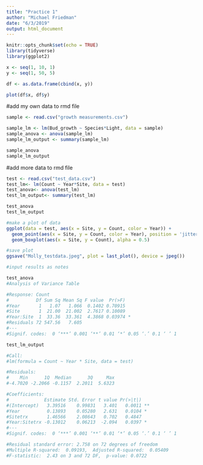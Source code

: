 ```yaml
---
title: "Practice 1"
author: "Michael Friedman"
date: "6/3/2019"
output: html_document
---
```


```r
knitr::opts_chunk$set(echo = TRUE)
library(tidyverse)
library(ggplot2)
```


```r
x <- seq(1, 10, 1)
y <- seq(1, 50, 5)

df <- as.data.frame(cbind(x, y))

plot(df$x, df$y)
```

#add my own data to rmd file
```r
sample <- read.csv("growth measurements.csv")

sample_lm <- lm(Bud_growth ~ Species*Light, data = sample)
sample_anova <- anova(sample_lm)
sample_lm_output <- summary(sample_lm)

sample_anova
sample_lm_output
```

#add more data to rmd file
```r
test <- read.csv("test_data.csv")
test_lm<- lm(Count ~ Year*Site, data = test) 
test_anova<- anova(test_lm)
test_lm_output<- summary(test_lm)

test_anova
test_lm_output

#make a plot of data
ggplot(data = test, aes(x = Site, y = Count, color = Year)) +
  geom_point(aes(x = Site, y = Count, color = Year), position = 'jitter') +
  geom_boxplot(aes(x = Site, y = Count), alpha = 0.5)

#save plot
ggsave("Molly_testdata.jpeg", plot = last_plot(), device = jpeg())
```

```r
#input results as notes

test_anova
#Analysis of Variance Table

#Response: Count
#          Df Sum Sq Mean Sq F value  Pr(>F)  
#Year       1   1.07   1.066  0.1402 0.70915  
#Site       1  21.00  21.002  2.7617 0.10089  
#Year:Site  1  33.36  33.361  4.3868 0.03974 *
#Residuals 72 547.56   7.605                  
#---
#Signif. codes:  0 ‘***’ 0.001 ‘**’ 0.01 ‘*’ 0.05 ‘.’ 0.1 ‘ ’ 1

test_lm_output

#Call:
#lm(formula = Count ~ Year * Site, data = test)

#Residuals:
#    Min      1Q  Median      3Q     Max 
#-4.7020 -2.2066 -0.1157  2.2011  5.6323 

#Coefficients:
#             Estimate Std. Error t value Pr(>|t|)   
#(Intercept)   3.39516    0.99831   3.401   0.0011 **
#Year          0.13893    0.05280   2.631   0.0104 * 
#Sitetrx       1.46566    2.08643   0.702   0.4847   
#Year:Sitetrx -0.13012    0.06213  -2.094   0.0397 * 
#---
#Signif. codes:  0 ‘***’ 0.001 ‘**’ 0.01 ‘*’ 0.05 ‘.’ 0.1 ‘ ’ 1

#Residual standard error: 2.758 on 72 degrees of freedom
#Multiple R-squared:  0.09193,	Adjusted R-squared:  0.05409 
#F-statistic:  2.43 on 3 and 72 DF,  p-value: 0.0722
```



